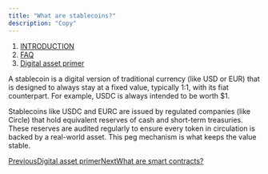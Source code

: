 ```yaml
---
title: "What are stablecoins?"
description: "Copy"
---
```


1. [INTRODUCTION](/documentation/introduction)
2. [FAQ](/documentation/introduction/faq)
3. [Digital asset primer](/documentation/introduction/faq/digital-asset-primer)

A stablecoin is a digital version of traditional currency (like USD or EUR) that is designed to always stay at a fixed value, typically 1:1, with its fiat counterpart. For example, USDC is always intended to be worth $1.

Stablecoins like USDC and EURC are issued by regulated companies (like Circle) that hold equivalent reserves of cash and short-term treasuries. These reserves are audited regularly to ensure every token in circulation is backed by a real-world asset. This peg mechanism is what keeps the value stable.

[PreviousDigital asset primer](/documentation/introduction/faq/digital-asset-primer)[NextWhat are smart contracts?](/documentation/introduction/faq/digital-asset-primer/what-are-smart-contracts)
